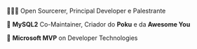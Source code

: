🧙🏻‍♂️ Open Sourcerer, Principal Developer e Palestrante

🐬 **MySQL2** Co-Maintainer, Criador do **Poku** e da **Awesome You**

🏅 **Microsoft MVP** on Developer Technologies

